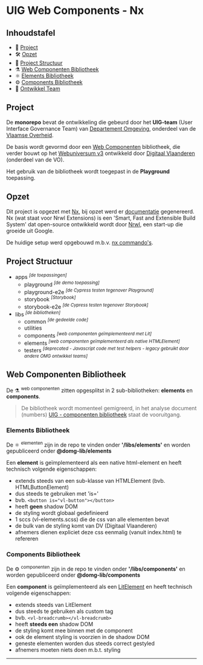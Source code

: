 
<Meta title="Documentatie/UIG Web Components - Nx" />

# UIG Web Components - Nx

## Inhoudstafel

- 🚀 [Project](#project)
- 🛠 [Opzet](#opzet)
- 📒 [Project Structuur](#project-structuur)
- ⚗ [Web Componenten Bibliotheek](#web-componenten-bibliotheek)
- ⚛ [Elements Bibliotheek](#elements-bibliotheek)
- ⚙ [Components Bibliotheek](#components-bibliotheek)
- 👥 [Ontwikkel Team](#ontwikkel-team)

## Project

De __monorepo__ bevat de ontwikkeling die gebeurd door het __UIG-team__ (User Interface Governance Team)
van [Departement Omgeving](https://omgeving.vlaanderen.be/), onderdeel van
de [Vlaamse Overheid](https://www.vlaanderen.be/).

De basis wordt gevormd door een [Web Componenten](https://developer.mozilla.org/en-US/docs/Web/Web_Components)
bibliotheek, die verder bouwt op het [Webuniversum v3](https://overheid.vlaanderen.be/webuniversum/v3/) ontwikkeld
door [Digitaal Vlaanderen](https://www.vlaanderen.be/digitaal-vlaanderen) (onderdeel van de VO).

Het gebruik van de bibliotheek wordt toegepast in de __Playground__ toepassing.

## Opzet

Dit project is opgezet met [Nx](https://nx.dev/), bij opzet werd er [documentatie](resources/markdown/nx-nrwl.md) gegenereerd.
Nx (wat staat voor Nrwl Extensions) is een 'Smart, Fast and Extensible Build System' dat open-source ontwikkeld wordt
door [Nrwl](https://github.com/nrwl), een start-up die groeide uit Google.

De huidige setup werd opgebouwd m.b.v. [nx commando's](resources/markdown/nx-setup.md).

## Project Structuur

- apps <sup>_[de toepassingen]_</sup>
  - playground <sup>_[de demo toepassing]_</sup>
  - playground-e2e <sup>_[de Cypress testen tegenover Playground]_</sup>
  - storybook <sup>_[Storybook]_</sup>
  - storybook-e2e <sup>_[de Cypress testen tegenover Storybook]_</sup>
- libs <sup>_[de bibliotheken]_</sup>
  - common <sup>_[de gedeelde code]_</sup>
  - utilities
  - components <sup>_[web componenten geïmplementeerd met Lit]_</sup>
  - elements <sup>_[web componenten geïmplementeerd als native HTMLElement]_</sup>
  - testers <sup>_[deprecated - Javascript code met test helpers - legacy gebruikt door andere OMG ontwikkel teams]_</sup>

## Web Componenten Bibliotheek

De ⚗ <sup>web componenten</sup> zitten opgesplitst in 2 sub-bibliotheken: __elements__ en __components__.

> De bibliotheek wordt momenteel gemigreerd, in het analyse document
> (numbers) [UIG - componenten bibliotheek](docs/numbers/UIG%20-%20componenten%20bibliotheek.numbers) staat de
> vooruitgang.

### Elements Bibliotheek

De ⚛ <sup>elementen</sup> zijn in de repo te vinden onder __'/libs/elements'__ en worden gepubliceerd onder __@domg-lib/elements__

Een __element__ is geïmplementeerd als een native html-element en heeft technisch volgende eigenschappen:
- extends steeds van een sub-klasse van HTMLElement (bvb. HTMLButtonElement)
- dus steeds te gebruiken met 'is='
- bvb. `<button is="vl-button"></button>`
- heeft __geen__ shadow DOM
- de styling wordt globaal gedefinieerd
- 1 sccs (vl-elements.scss) die de css van alle elementen bevat
- de bulk van de styling komt van DV (Digitaal Vlaanderen)
- afnemers dienen expliciet deze css eenmalig (vanuit index.html) te refereren

### Components Bibliotheek

De ⚙ <sup>componenten</sup> zijn in de repo te vinden onder __'/libs/components'__ en worden gepubliceerd onder __@domg-lib/components__

Een __component__ is geïmplementeerd als een [LitElement](https://lit.dev/docs/api/LitElement/) en heeft technisch volgende eigenschappen:
- extends steeds van LitElement
- dus steeds te gebruiken als custom tag
- bvb. `<vl-breadcrumb></vl-breadcrumb>`
- heeft __steeds een__ shadow DOM
- de styling komt mee binnen met de component
- ook de element styling is voorzien in de shadow DOM
- geneste elementen worden dus steeds correct gestyled
- afnemers moeten niets doen m.b.t. styling

<hr></hr>

